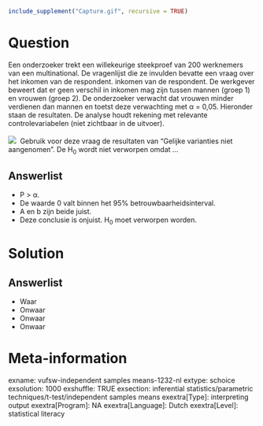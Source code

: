 ```r
include_supplement("Capture.gif", recursive = TRUE)
```

Question
========
Een onderzoeker trekt een willekeurige steekproef van 200 werknemers van een multinational. De vragenlijst die ze invulden bevatte een vraag over het inkomen van de respondent. inkomen van de respondent. De werkgever beweert dat er geen verschil in inkomen mag zijn tussen mannen (groep 1) en vrouwen (groep 2). De onderzoeker verwacht dat vrouwen minder verdienen dan mannen en toetst deze verwachting met α = 0,05. Hieronder staan de resultaten. De analyse houdt rekening met relevante controlevariabelen (niet zichtbaar in de uitvoer).  
   
![](Capture.gif) 
Gebruik voor deze vraag de resultaten van "Gelijke varianties niet aangenomen". De H<sub>0</sub> wordt niet verworpen omdat ...

Answerlist
----------
* P &gt; α.
* De waarde 0 valt binnen het 95% betrouwbaarheidsinterval.
* A en b zijn beide juist.
* Deze conclusie is onjuist. H<sub>0</sub> moet verworpen worden.

Solution
========

Answerlist
----------
* Waar
* Onwaar
* Onwaar
* Onwaar

Meta-information
================
exname: vufsw-independent samples means-1232-nl
extype: schoice
exsolution: 1000
exshuffle: TRUE
exsection: inferential statistics/parametric techniques/t-test/independent samples means
exextra[Type]: interpreting output
exextra[Program]: NA
exextra[Language]: Dutch
exextra[Level]: statistical literacy

